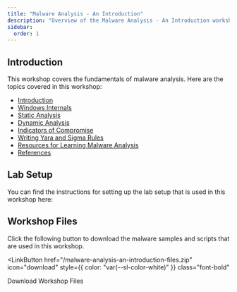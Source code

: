 ```yaml
---
title: "Malware Analysis - An Introduction"
description: "Overview of the Malware Analysis - An Introduction workshop."
sidebar:
  order: 1
---
```



## Introduction

This workshop covers the fundamentals of malware analysis. Here are the topics covered in this workshop:

- [Introduction](introduction)
- [Windows Internals](windows-internals)
- [Static Analysis](static-analysis)
- [Dynamic Analysis](dynamic-analysis)
- [Indicators of Compromise](indicators-of-compromise)
- [Writing Yara and Sigma Rules](writing-yara-and-sigma-rules)
- [Resources for Learning Malware Analysis](resources-for-learning-malware-analysis)
- [References](references)

## Lab Setup

You can find the instructions for setting up the lab setup that is used in this workshop here:

<LinkCard
  title="Malware Analysis Lab Setup"
  href="https://labs.thamizhiniyancs.me/malware-analysis-lab-setup/"
  description="My malware analysis lab setup"
/>

## Workshop Files

Click the following button to download the malware samples and scripts that are used in this workshop.

<LinkButton
  href="/malware-analysis-an-introduction-files.zip"
  icon="download"
  style={{ color: "var(--sl-color-white)" }}
  class="font-bold"
>
  Download Workshop Files
</LinkButton>
